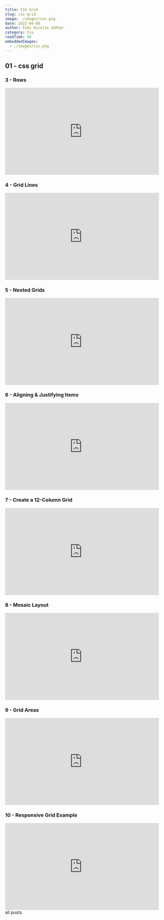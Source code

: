 ```yaml
---
title: CSS Grid
slug: css-grid
image: ./images/css.png
date: 2022-04-08
author: Fadi Nicolas Zahhar
category: Css
readTime: 50
embeddedImages:
  - ./images/css.png
---
```



<GatsbyImage
  image={getImage(props.embeddedImages[0])}
  alt="random stuff"
  className="first-inline-img"
/>

## 01 - css grid

### 3 - Rows

<div style="padding:56.25% 0 0 0;position:relative;">
  <iframe
    src="https://player.vimeo.com/video/697056976?h=96582356de&amp;badge=0&amp;autopause=0&amp;player_id=0&amp;app_id=58479"
    frameborder="0"
    allow="autoplay; fullscreen; picture-in-picture"
    allowfullscreen
    style="position:absolute;top:0;left:0;width:100%;height:100%;"
    title="03 - CSS Grid Tutorial #3 - Rows"
  ></iframe>
</div>
<script src="https://player.vimeo.com/api/player.js"></script>

### 4 - Grid Lines

<div style="padding:56.25% 0 0 0;position:relative;">
  <iframe
    src="https://player.vimeo.com/video/697057018?h=af68d1eb58&amp;badge=0&amp;autopause=0&amp;player_id=0&amp;app_id=58479"
    frameborder="0"
    allow="autoplay; fullscreen; picture-in-picture"
    allowfullscreen
    style="position:absolute;top:0;left:0;width:100%;height:100%;"
    title="04 - CSS Grid Tutorial #4 - Grid Lines"
  ></iframe>
</div>
<script src="https://player.vimeo.com/api/player.js"></script>

### 5 - Nested Grids

<div style="padding:56.25% 0 0 0;position:relative;">
  <iframe
    src="https://player.vimeo.com/video/697057099?h=edb879b88d&amp;badge=0&amp;autopause=0&amp;player_id=0&amp;app_id=58479"
    frameborder="0"
    allow="autoplay; fullscreen; picture-in-picture"
    allowfullscreen
    style="position:absolute;top:0;left:0;width:100%;height:100%;"
    title="05 - CSS Grid Tutorial #5 - Nested Grids"
  ></iframe>
</div>
<script src="https://player.vimeo.com/api/player.js"></script>

### 6 - Aligning & Justifying Items

<div style="padding:56.25% 0 0 0;position:relative;">
  <iframe
    src="https://player.vimeo.com/video/697057155?h=e11d488ff8&amp;badge=0&amp;autopause=0&amp;player_id=0&amp;app_id=58479"
    frameborder="0"
    allow="autoplay; fullscreen; picture-in-picture"
    allowfullscreen
    style="position:absolute;top:0;left:0;width:100%;height:100%;"
    title="06 - CSS Grid Tutorial #6 - Aligning &amp;amp; Justifying Items"
  ></iframe>
</div>
<script src="https://player.vimeo.com/api/player.js"></script>

### 7 - Create a 12-Column Grid

<div style="padding:56.25% 0 0 0;position:relative;">
  <iframe
    src="https://player.vimeo.com/video/697057217?h=83e73a7b8a&amp;badge=0&amp;autopause=0&amp;player_id=0&amp;app_id=58479"
    frameborder="0"
    allow="autoplay; fullscreen; picture-in-picture"
    allowfullscreen
    style="position:absolute;top:0;left:0;width:100%;height:100%;"
    title="07 - CSS Grid Tutorial #7 - Create a 12-Column Grid"
  ></iframe>
</div>
<script src="https://player.vimeo.com/api/player.js"></script>

### 8 - Mosaic Layout

<div style="padding:56.25% 0 0 0;position:relative;">
  <iframe
    src="https://player.vimeo.com/video/697057305?h=24afdae0d8&amp;badge=0&amp;autopause=0&amp;player_id=0&amp;app_id=58479"
    frameborder="0"
    allow="autoplay; fullscreen; picture-in-picture"
    allowfullscreen
    style="position:absolute;top:0;left:0;width:100%;height:100%;"
    title="08 - CSS Grid Tutorial #8 - Mosaic Layout"
  ></iframe>
</div>
<script src="https://player.vimeo.com/api/player.js"></script>

### 9 - Grid Areas

<div style="padding:56.25% 0 0 0;position:relative;">
  <iframe
    src="https://player.vimeo.com/video/697057356?h=681e032fbf&amp;badge=0&amp;autopause=0&amp;player_id=0&amp;app_id=58479"
    frameborder="0"
    allow="autoplay; fullscreen; picture-in-picture"
    allowfullscreen
    style="position:absolute;top:0;left:0;width:100%;height:100%;"
    title="09 - CSS Grid Tutorial #9 - Grid Areas"
  ></iframe>
</div>
<script src="https://player.vimeo.com/api/player.js"></script>

### 10 - Responsive Grid Example

<div style="padding:56.25% 0 0 0;position:relative;">
  <iframe
    src="https://player.vimeo.com/video/697057415?h=9ef7b1e35e&amp;badge=0&amp;autopause=0&amp;player_id=0&amp;app_id=58479"
    frameborder="0"
    allow="autoplay; fullscreen; picture-in-picture"
    allowfullscreen
    style="position:absolute;top:0;left:0;width:100%;height:100%;"
    title="10 - CSS Grid Tutorial #10 - Responsive Grid Example"
  ></iframe>
</div>
<script src="https://player.vimeo.com/api/player.js"></script>

<Link to="/posts" className="btn center-btn">
  all posts
</Link>
